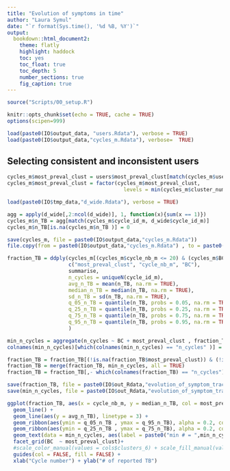 ```yaml
---
title: "Evolution of symptoms in time"
author: "Laura Symul"
date: "`r format(Sys.time(), '%d %B, %Y')`"
output: 
  bookdown::html_document2: 
    theme: flatly
    highlight: haddock
    toc: yes
    toc_float: true
    toc_depth: 5
    number_sections: true
    fig_caption: true
---
```




```r
source("Scripts/00_setup.R")
```


```r
knitr::opts_chunk$set(echo = TRUE, cache = TRUE)
options(scipen=999)
```



```r
load(paste0(IO$output_data, "users.Rdata"), verbose = TRUE)
load(paste0(IO$output_data,"cycles_m.Rdata"), verbose=  TRUE)

```


## Selecting consistent and inconsistent users


```r

cycles_m$most_preval_clust = users$most_preval_clust[match(cycles_m$user_id, users$user_id)]
cycles_m$most_preval_clust = factor(cycles_m$most_preval_clust, 
                                      levels = min(cycles_m$cluster_num):max(cycles_m$cluster_num))

load(paste0(IO$tmp_data,"d_wide.Rdata"), verbose = TRUE)

agg = apply(d_wide[,2:ncol(d_wide)], 1, function(x){sum(x == 1)})
cycles_m$n_TB = agg[match(cycles_m$cycle_id_m, d_wide$cycle_id_m)]
cycles_m$n_TB[is.na(cycles_m$n_TB )] = 0

save(cycles_m, file = paste0(IO$output_data,"cycles_m.Rdata"))
file.copy(from = paste0(IO$output_data,"cycles_m.Rdata") , to = paste0(IO$tmp_data,"cycles_m_with_n_TB_and_most_preval_clust.Rdata") , overwrite = TRUE)

```

```r

fraction_TB = ddply(cycles_m[(cycles_m$cycle_nb_m <= 20) & (cycles_m$BC %in% par$BC_dict$name),], 
                    c("most_preval_clust", "cycle_nb_m", "BC"), 
                    summarise,
                    n_cycles = uniqueN(cycle_id_m),
                    avg_n_TB = mean(n_TB, na.rm = TRUE),
                    median_n_TB = median(n_TB, na.rm = TRUE),
                    sd_n_TB = sd(n_TB, na.rm = TRUE),
                    q_05_n_TB = quantile(n_TB, probs = 0.05, na.rm = TRUE),
                    q_25_n_TB = quantile(n_TB, probs = 0.25, na.rm = TRUE),
                    q_75_n_TB = quantile(n_TB, probs = 0.75, na.rm = TRUE),
                    q_95_n_TB = quantile(n_TB, probs = 0.95, na.rm = TRUE)
                    )

min_n_cycles = aggregate(n_cycles ~ BC + most_preval_clust , fraction_TB, min)
colnames(min_n_cycles)[which(colnames(min_n_cycles) == "n_cycles" )] = "min_n_cycles"

fraction_TB = fraction_TB[(!is.na(fraction_TB$most_preval_clust)) & (!is.na(fraction_TB$BC)),]
fraction_TB = merge(fraction_TB, min_n_cycles, all = TRUE)
fraction_TB = fraction_TB[,- which(colnames(fraction_TB) == "n_cycles")]

save(fraction_TB, file = paste0(IO$out_Rdata,"evolution_of_symptom_tracking_in_time.Rdata"))
save(min_n_cycles, file = paste0(IO$out_Rdata,"evolution_of_symptom_tracking_in_time_min_n_cycles.Rdata"))

ggplot(fraction_TB, aes(x = cycle_nb_m, y = median_n_TB, col = most_preval_clust, fill = most_preval_clust)) + 
  geom_line() + 
  geom_line(aes(y = avg_n_TB), linetype = 3) + 
  geom_ribbon(aes(ymin = q_05_n_TB , ymax = q_95_n_TB), alpha = 0.2, col = NA)+
  geom_ribbon(aes(ymin = q_25_n_TB , ymax = q_75_n_TB), alpha = 0.2, col = NA)+
  geom_text(data = min_n_cycles, aes(label = paste0("min # = ",min_n_cycles)), x = 5, y = 0.95*max(fraction_TB$q_95_n_TB), size = 3, vjust = 0, hjust = 0)+
  facet_grid(BC  ~ most_preval_clust)+
  #scale_color_manual(values = cols$clusters_6) + scale_fill_manual(values = cols$clusters_6)+ 
  guides(col = FALSE, fill = FALSE) +
  xlab("Cycle number") + ylab("# of reported TB")


```


